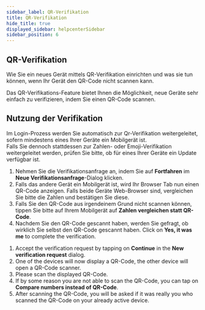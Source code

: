```yaml
---
sidebar_label: QR-Verifikation
title: QR-Verifikation
hide_title: true
displayed_sidebar: helpcenterSidebar
sidebar_position: 6
---
```



<div class="hero hero--primary">
  <div class="container">
    <h2 class="hero__title">QR-Verifikation</h2>
    <p class="hero__subtitle">Wie Sie ein neues Gerät mittels QR-Verifikation einrichten und was sie tun können, wenn Ihr Gerät den QR-Code nicht scannen kann.</p>
    <p>Das QR-Verifikations-Feature bietet Ihnen die Möglichkeit, neue Geräte sehr einfach zu verifizieren, indem Sie einen QR-Code scannen.</p>
  </div>
</div>

## Nutzung der Verifikation

Im Login-Prozess werden Sie automatisch zur Qr-Verifikation weitergeleitet, sofern mindestens eines Ihrer Geräte ein Mobilgerät ist.\
Falls Sie dennoch stattdessen zur Zahlen- oder Emoji-Verifikation weitergeleitet werden, prüfen Sie bitte, ob für eines Ihrer Geräte ein Update verfügbar ist. 

<Tabs>
  <TabItem value="desktop" label="Desktop" default>
  <ol>
    <li>Nehmen Sie die Verifikationsanfrage an, indem Sie auf <b>Fortfahren</b> im <b>Neue Verifikationsanfrage</b>-Dialog klicken.</li>
    <li>Falls das andere Gerät ein Mobilgerät ist, wird Ihr Browser Tab nun einen QR-Code anzeigen.  Falls beide Geräte Web-Browser sind, vergleichen Sie bitte die Zahlen und bestätigen Sie diese.</li>
<li>Falls Sie den QR-Code aus irgendeinem Grund nicht scannen können, tippen Sie bitte auf Ihrem Mobilgerät auf <b>Zahlen vergleichen statt QR-Code</b>.</li>
<li>Nachdem Sie den QR-Code gescannt haben, werden Sie gefragt, ob wirklich Sie selbst den QR-Code gescannt haben. Click on <b>Yes, it was me</b> to complete the verification.</li>
  </ol>
  </TabItem>
  <TabItem value="mobile" label="Mobile">
  <ol>
    <li>Accept the verification request by tapping on <b>Continue</b> in the <b>New verification request</b> dialog.</li>
    <li>One of the devices will now display a QR-Code, the other device will open a QR-Code scanner.</li>
    <li>Please scan the displayed QR-Code.</li>
    <li>If by some reason you are not able to scan the QR-Code, you can tap on <b>Compare numbers instead of QR-Code</b>.</li>
    <li>After scanning the QR-Code, you will be asked if it was really you who scanned the QR-Code on your already active device.
